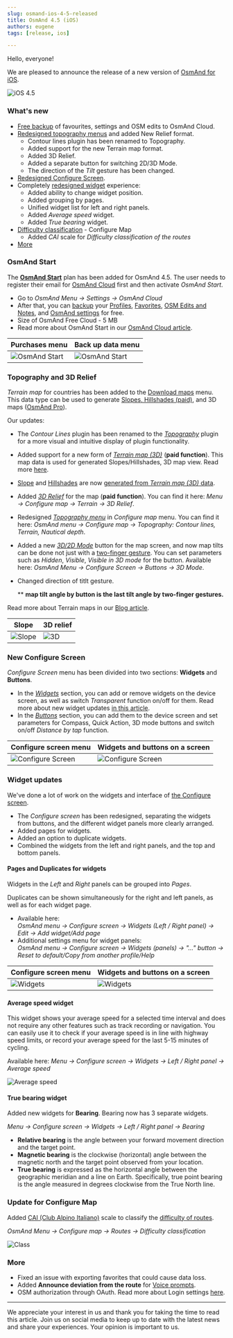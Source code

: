 ```yaml
---
slug: osmand-ios-4-5-released
title: OsmAnd 4.5 (iOS)
authors: eugene
tags: [release, ios]

---
```




Hello, everyone!

We are pleased to announce the release of a new version of [OsmAnd for iOS](https://itunes.apple.com/us/app/osmand-maps-travel-navigate/id934850257).

![iOS 4.5](./img/ios-4-5.png)

<!--truncate-->


### What's new

* [Free backup](#osmand-start) of favourites, settings and OSM edits to OsmAnd Cloud.
* [Redesigned topography menus](#topography-and-3d-relief) and added New Relief format.
  * Contour lines plugin has been renamed to Topography.
  * Added support for the new Terrain map format.
  * Added 3D Relief.
  * Added a separate button for switching 2D/3D Mode.
  * The direction of the *Tilt* gesture has been changed.
* [Redesigned Configure Screen](#new-configure-screen).
* Completely [redesigned widget](#widget-updates) experience:
  * Added ability to change widget position.
  * Added grouping by pages.
  * Unified widget list for left and right panels.
  * Added *Average speed* widget.
  * Added *True bearing* widget.
* [Difficulty classification](#update-for-configure-map) - Configure Map
  * Added *CAI* scale for *Difficulty classification of the routes*
* [More](#more)


### OsmAnd Start

The [**OsmAnd Start**](./start) plan has been added for OsmAnd 4.5. The user needs to register their email for [OsmAnd Cloud](https://osmand.net/docs/user/personal/osmand-cloud) first and then activate _OsmAnd Start_.  

- Go to _OsmAnd Menu → Settings → OsmAnd Cloud_
- After that, you can [backup](https://osmand.net/docs/user/personal/osmand-cloud#select-data-to-back-up) your [Profiles](https://osmand.net/docs/user/personal/profiles/#free-cloud-backup), [Favorites](https://osmand.net/docs/user/personal/favorites/#free-cloud-backup), [OSM Edits and Notes](https://osmand.net/docs/user/plugins/osm-editing#create--modify-osm-note), and [OsmAnd settings](https://osmand.net/docs/user/personal/profiles) for free.
- Size of OsmAnd Free Cloud - 5 MB
- Read more about OsmAnd Start in our [OsmAnd Cloud article](https://osmand.net/blog/start).

|Purchases menu|Back up data menu|
|-------|-------|
|![OsmAnd Start](./img/start.png)| ![OsmAnd Start](./img/backup-menu.png)   |


### Topography and 3D Relief

*Terrain map* for countries has been added to the [Download maps](https://osmand.net/docs/user/start-with/download-maps) menu. This data type can be used to generate [Slopes, Hillshades (paid)](https://osmand.net/docs/user/purchases/ios#free-and-paid-features), and 3D maps ([OsmAnd Pro](https://osmand.net/docs/user/purchases/ios#pro-features)).

Our updates:
- The *Contour Lines* plugin has been renamed to the [_Topography_](https://osmand.net/docs/user/plugins/contour-lines) plugin for a more visual and intuitive display of plugin functionality.
- Added support for a new form of [_Terrain map (3D)_](https://osmand.net/docs/user/personal/maps#map-types) (**paid function**). This map data is used for generated Slopes/Hillshades, 3D map view. Read more [here](https://osmand.net/blog/terrain#terrain-map-data).
- [Slope](https://osmand.net/docs/user/plugins/contour-lines/#slope) and [Hillshades](https://osmand.net/docs/user/plugins/contour-lines/#hillshade) are now [generated from _Terrain map (3D)_ data](https://osmand.net/blog/terrain#terrain).
- Added [*3D Relief*](https://osmand.net/blog/terrain#3d-relief) for the map (**paid function**). You can find it here: _Menu → Configure map → Terrain → 3D Relief_. 
- Redesigned [_Topography menu_](https://osmand.net/docs/user/map/configure-map-menu) in *Configure map* menu. You can find it here: _OsmAnd menu → Configure map → Topography: Contour lines, Terrain, Nautical depth_.
- Added a new [*3D/2D Mode*](https://osmand.net/docs/user/widgets/map-buttons#3d-mode) button for the map screen, and now map tilts can be done not just with a [two-finger gesture](https://osmand.net/docs/user/map/interact-with-map#gestures). You can set parameters such as *Hidden*, *Visible*, *Visible in 3D mode* for the button. Available here: _OsmAnd Menu → Configure Screen → Buttons → 3D Mode_.
- Changed direction of titlt gesture.

  ** **map tilt angle by button is the last tilt angle by two-finger gestures.**

Read more about Terrain maps in our [Blog article](https://osmand.net/blog/terrain).

| Slope | 3D relief|
|------|------|
|![Slope](./img/slope.png)|![3D](./img/3d_ref.png)|

### New Configure Screen

*Configure Screen* menu has been divided into two sections: **Widgets** and **Buttons**.

- In the [_Widgets_](https://osmand.net/docs/user/widgets/configure-screen#widget-panels) section, you can add or remove widgets on the device screen, as well as switch _Transparent_ function on/off for them. Read more about new widget updates [in this article](#widget-updates).
- In the [_Buttons_](https://osmand.net/docs/user/widgets/configure-screen#buttons) section, you can add them to the device screen and set parameters for Compass, Quick Action, 3D mode buttons  and switch on/off _Distance by tap_ function.

|Configure screen menu| Widgets and buttons on a screen|
|------|------|
|![Configure Screen](./img/screen.png)| ![Configure Screen](./img/screen_2.png)|


### Widget updates

We've done a lot of work on the widgets and interface of [the Configure screen](#new-configure-screen).
- The *Configure screen* has been redesigned, separating the widgets from buttons, and the different widget panels more clearly arranged.
- Added pages for widgets.
- Added an option to duplicate widgets.
- Combined the widgets from the left and right panels, and the top and bottom panels.

#### Pages and Duplicates for widgets 

Widgets in the _Left_ and _Right_ panels can be grouped into *Pages*.  

Duplicates can be shown simultaneously for the right and left panels, as well as for each widget page.  

- Available here:  
  _OsmAnd menu → Configure screen → Widgets (Left / Right panel) → Edit → Add widget/Add page_
- Additional settings menu for widget panels:  
  _OsmAnd menu → Configure screen → Widgets (panels) → "..." button → Reset to default/Copy from another profile/Help_  

|Configure screen menu| Widgets and buttons on a screen|
|------|------|
|![Widgets](./img/widget-1.png)| ![Widgets](./img/widget-2.png)|


#### Average speed widget

This widget shows your average speed for a selected time interval and does not require any other features such as track recording or navigation. You can easily use it to check if your average speed is in line with highway speed limits, or record your average speed for the last 5-15 minutes of cycling.  

Available here: _Menu → Configure screen → Widgets → Left / Right panel → Average speed_  

![Average speed](./img/average_speed.png)

#### True bearing widget

Added new widgets for **Bearing**. Bearing now has 3 separate widgets.

_Menu → Configure screen → Widgets → Left / Right panel → Bearing_

* **Relative bearing** is the angle between your forward movement direction and the target point.
* **Magnetic bearing** is the clockwise (horizontal) angle between the magnetic north and the target point observed from your location.
* **True bearing** is expressed as the horizontal angle between the geographic meridian and a line on Earth. Specifically, true point bearing is the angle measured in degrees clockwise from the True North line.


### Update for Configure Map 

Added [CAI (Club Alpino Italiano)](https://www.cai.it/) scale to classify the [difficulty of routes](https://montanarilife.com/2016/07/03/hiking-trail-rating-systems-italy/).  

_OsmAnd Menu → Configure map → Routes → Difficulty classification_

![Class](./img/class.png)


### More

- Fixed an issue with exporting favorites that could cause data loss.
- Added **Announce deviation from the route** for [Voice prompts](https://osmand.net/docs/user/navigation/guidance/navigation-settings#voice-prompts).
- OSM authorization through OAuth. Read more about Login settings [here](https://osmand.net/docs/user/plugins/osm-editing#settings).
_________________________________________________

We appreciate your interest in us and thank you for taking the time to read this article. Join us on social media to keep up to date with the latest news and share your experiences. Your opinion is important to us.  

<LinksSocial/>
<LinksTelegram/>
<AppleStore/>